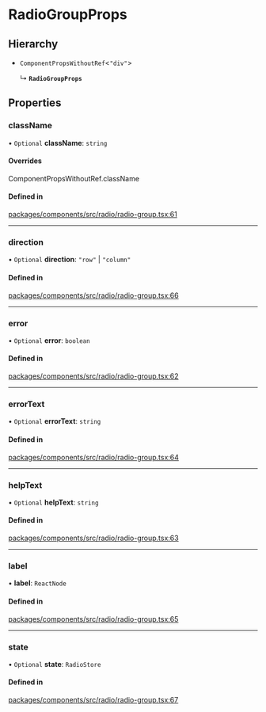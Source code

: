 # RadioGroupProps

## Hierarchy

- `ComponentPropsWithoutRef`\<`"div"`\>

  ↳ **`RadioGroupProps`**

## Properties

### className

• `Optional` **className**: `string`

#### Overrides

ComponentPropsWithoutRef.className

#### Defined in

[packages/components/src/radio/radio-group.tsx:61](https://github.com/vtex/shoreline/blob/bf9009f50/packages/components/src/radio/radio-group.tsx#L61)

---

### direction

• `Optional` **direction**: `"row"` \| `"column"`

#### Defined in

[packages/components/src/radio/radio-group.tsx:66](https://github.com/vtex/shoreline/blob/bf9009f50/packages/components/src/radio/radio-group.tsx#L66)

---

### error

• `Optional` **error**: `boolean`

#### Defined in

[packages/components/src/radio/radio-group.tsx:62](https://github.com/vtex/shoreline/blob/bf9009f50/packages/components/src/radio/radio-group.tsx#L62)

---

### errorText

• `Optional` **errorText**: `string`

#### Defined in

[packages/components/src/radio/radio-group.tsx:64](https://github.com/vtex/shoreline/blob/bf9009f50/packages/components/src/radio/radio-group.tsx#L64)

---

### helpText

• `Optional` **helpText**: `string`

#### Defined in

[packages/components/src/radio/radio-group.tsx:63](https://github.com/vtex/shoreline/blob/bf9009f50/packages/components/src/radio/radio-group.tsx#L63)

---

### label

• **label**: `ReactNode`

#### Defined in

[packages/components/src/radio/radio-group.tsx:65](https://github.com/vtex/shoreline/blob/bf9009f50/packages/components/src/radio/radio-group.tsx#L65)

---

### state

• `Optional` **state**: `RadioStore`

#### Defined in

[packages/components/src/radio/radio-group.tsx:67](https://github.com/vtex/shoreline/blob/bf9009f50/packages/components/src/radio/radio-group.tsx#L67)
